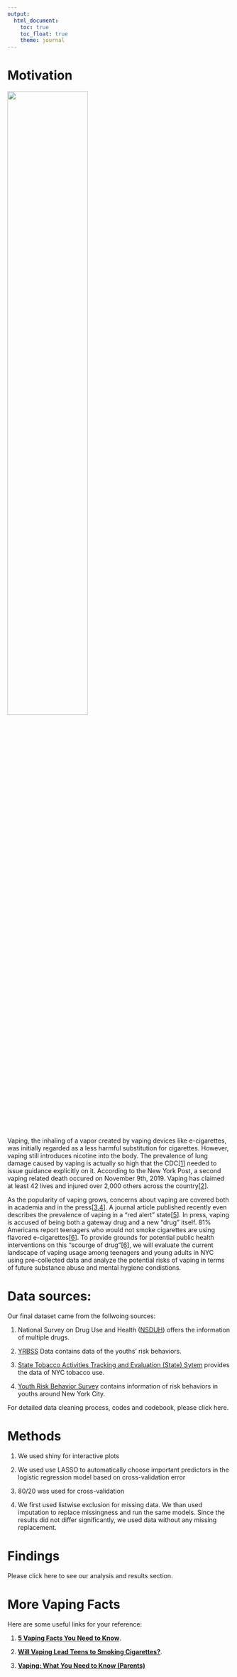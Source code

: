 ```yaml
---
output: 
  html_document:
    toc: true
    toc_float: true
    theme: journal
---
```


# Motivation

<left><img src = "images/youthvaping.jpg" style = "width:60%"> </left>

Vaping, the inhaling of a vapor created by vaping devices like e-cigarettes, was initially regarded as a less harmful substitution for cigarettes. However, vaping still introduces nicotine into the body. The prevalence of lung damage caused by vaping is actually so high that the CDC[[1](https://www.sciencedirect.com/science/article/pii/S2213260019304096?via=ihub)] needed to issue guidance explicitly on it. According to the New York Post, a second vaping related death occured on November 9th, 2019. Vaping has claimed at least 42 lives and injured over 2,000 others across the country[[2](https://nypost.com/2019/11/20/second-new-yorker-dead-from-vaping-related-illness-officials/)]. 

As the popularity of vaping grows, concerns about vaping are covered both in academia and in the press[[3](https://health.usnews.com/health-care/for-better/articles/2018-06-13/how-teenage-vaping-puts-structure-in-place-for-heroin-and-cocaine-addiction),[4](https://www.cnn.com/2015/09/04/us/vaping-abuse/index.html)]. A journal article published recently even describes the prevalence of vaping in a "red alert" state[[5](https://link.springer.com/article/10.1057/s41271-019-00193-2)]. In press, vaping is accused of being both a  gateway drug and a new "drug" itself.  81% Americans report teenagers who would not smoke cigarettes are using flavored e-cigarettes[[6](https://www.kff.org/other/issue-brief/data-note-vaping-and-e-cigarettes/)]. To provide grounds for potential public health interventions on this "scourge of drug"[[6](https://www.cnn.com/2015/09/04/us/vaping-abuse/index.html)], we will evaluate the current landscape of vaping usage among teenagers and young adults in NYC using pre-collected data and analyze the potential risks of vaping in terms of future substance abuse and mental hygiene condistions.


# Data sources:

Our final dataset came from the follwoing sources: 

1.    National Survey on Drug Use and Health ([NSDUH](<https://www.samhsa.gov/data/all-reports?f[]=field_report_and_document_type:6461&f[]=field_samhsa_survey:6511&f%5B%5D[]=field_report_and_document_type:6461&f%5B%5D[]=field_samhsa_survey:6511&order=desc&sort=field_date_printed_on_report&items_per_page=15&page=0>)) offers the information of multiple drugs.

2.   [YRBSS](https://www.cdc.gov/healthyyouth/data/yrbs/data.htm) Data contains data of the youths' risk behaviors.

3.   [State Tobacco Activities Tracking and Evaluation (State) Sytem](https://nccd.cdc.gov/STATESystem/rdPage.aspx?rdReport=OSH_State.CustomReports&rdAgReset=True&rdShowModes=showResults&rdShowWait=true&rdPaging=Interactive&islMeasure=180EVP) provides the data of NYC tobacco use.

4.   [Youth Risk Behavior Survey](https://a816-healthpsi.nyc.gov/epiquery/YRBS/yrbsIndex.html) contains information of risk behaviors in youths around New York City.

For detailed data cleaning process, codes and codebook, please click here.

# Methods

1.    We used shiny for interactive plots

2.    We used use LASSO to automatically choose important predictors in the logistic regression model based on cross-validation error

3.    80/20 was used for cross-validation

4.    We first used listwise exclusion for missing data. We than used imputation to replace missingness and run the same models. Since the results did not differ significantly, we used data without any missing replacement. 

# Findings

Please click here to see our analysis and results section. 

# More Vaping Facts

Here are some useful links for your reference:

1.    [**5 Vaping Facts You Need to Know**](https://www.hopkinsmedicine.org/health/wellness-and-prevention/5-truths-you-need-to-know-about-vaping).

2.    [**Will Vaping Lead Teens to Smoking Cigarettes?**](https://www.hopkinsmedicine.org/health/wellness-and-prevention/does-vaping-lead-to-smoking).

3.    [**Vaping: What You Need to Know (Parents)**](https://kidshealth.org/en/parents/e-cigarettes.html)

